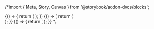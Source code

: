 /\*import { Meta, Story, Canvas } from '@storybook/addon-docs/blocks';

<Meta title="Expenses/ExpenseForm" component={ExpenseForm} />

<Canvas>
  <Story name="Base">
    {() => {
      return (
        <ExpenseForm
          collective={{ currency: 'USD', slug: 'opencollective', host: { slug: 'opencollectivehost' } }}
          onSubmit={console.log}
        />
      );
    }}
  </Story>
</Canvas>

<Canvas>
  <Story name="Mobile">
    {() => {
      return (
        <div style={{ maxWidth: 375, minHeight: 500, resize: 'horizontal' }}>
          <ExpenseForm collective={{ currency: 'EUR' }} name="expense-type-mobile" onSubmit={console.log} />
        </div>
      );
    }}
  </Story>
</Canvas>

<Canvas>
  <Story name="Edit">
    {() => {
      return (
        <ExpenseForm
          onSubmit={console.log}
          collective={{ currency: 'USD' }}
          expense={{
            id: '1',
            type: 'RECEIPT',
            description: 'Food for the team retreat',
            items: [
              {
                id: '1',
                url: 'https://loremflickr.com/120/120/invoice?lock=1',
                description: 'Fancy restaurant',
                amount: 17500,
                incurredAt: '2020-01-01',
              },
              {
                id: '2',
                url: 'https://loremflickr.com/120/120/invoice?lock=2',
                description: 'Potatoes & cheese for the non-vegan raclette',
                amount: 3000,
                incurredAt: '2020-01-01',
              },
            ],
          }}
          payoutProfiles={[
            {
              id: '1',
              name: 'Frank Zappa',
              type: 'USER',
              slug: 'zappa',
              imageUrl: 'https://images-staging.opencollective.com/betree/34c2aa0/avatar.png',
            },
            {
              id: '2',
              name: 'Open Collective Inc',
              slug: 'opencollective',
              type: 'ORGANIZATION',
              imageUrl: 'https://images-staging.opencollective.com/opencollective/8c4448e/logo/256.png',
            },
          ]}
        />
      );
    }}
  </Story>
</Canvas>
*/
